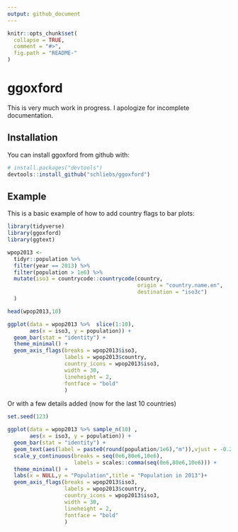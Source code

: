 ```yaml
---
output: github_document
---
```


<!-- README.md is generated from README.Rmd. Please edit that file -->

```r
knitr::opts_chunk$set(
  collapse = TRUE,
  comment = "#>",
  fig.path = "README-"
)
```

# ggoxford

This is very much work in progress. I apologize for incomplete documentation.

## Installation

You can install ggoxford from github with:

```r
# install.packages("devtools")
devtools::install_github("schliebs/ggoxford")
```

## Example

This is a basic example of how to add country flags to bar plots:

```r
library(tidyverse)
library(ggoxford)
library(ggtext)

wpop2013 <-
  tidyr::population %>%
  filter(year == 2013) %>%
  filter(population > 1e6) %>%
  mutate(iso3 = countrycode::countrycode(country,
                                         origin = "country.name.en",
                                         destination = "iso3c")
  ) 

head(wpop2013,10)
```

```r
ggplot(data = wpop2013 %>%  slice(1:10),
       aes(x = iso3, y = population)) +
  geom_bar(stat = "identity") +
  theme_minimal() +
  geom_axis_flags(breaks = wpop2013$iso3,
                  labels = wpop2013$country,
                  country_icons = wpop2013$iso3,
                  width = 30,
                  lineheight = 2,
                  fontface = "bold"
                  )
```

Or with a few details added (now for the last 10 countries)

```r

set.seed(123)

ggplot(data = wpop2013 %>% sample_n(10) ,
       aes(x = iso3, y = population)) +
  geom_bar(stat = "identity") +
  geom_text(aes(label = paste0(round(population/1e6),"m")),vjust = -0.25)+
  scale_y_continuous(breaks = seq(0e6,80e6,10e6),
                     labels = scales::comma(seq(0e6,80e6,10e6))) + 
  theme_minimal() +
  labs(x = NULL,y = "Population",title = "Population in 2013")+
  geom_axis_flags(breaks = wpop2013$iso3,
                  labels = wpop2013$country, 
                  country_icons = wpop2013$iso3,
                  width = 30,
                  lineheight = 2,
                  fontface = "bold"
                  )
```
